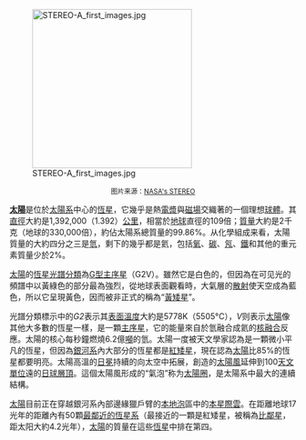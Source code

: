 [[Image:STEREO-A_first_images.jpg|280px]]
<center><small>图片来源：[http://www.nasa.gov/mission_pages/stereo/news/first_light.html NASA's STEREO]</small></center>

'''[[太陽|太陽]]'''是位於[[太陽系|太陽系]]中心的[[恆星|恆星]]，它幾乎是熱[[電漿|電漿]]與[[磁場|磁場]]交織著的一個理想[[球體|球體]]。其[[直徑|直徑]]大約是1,392,000（1.392{{e|6}}）[[公里|公里]]，相當於[[地球|地球]]直徑的109倍；[[質量|質量]]大約是2{{e|30}}千克（地球的330,000倍），約佔太陽系總質量的99.86%。从化學組成来看，太陽質量的大約四分之三是[[氫|氫]]，剩下的幾乎都是氦，包括[[氧|氧]]、[[碳|碳]]、[[氖|氖]]、[[鐵|鐵]]和其他的重元素質量少於2%。

[[太陽|太陽]]的[[恆星分類|恆星光譜分類]]為[[G型主序星|G型主序星]]（G2V）。雖然它是白色的，但因為在可见光的頻譜中以黃綠色的部分最為強烈，從地球表面觀看時，大氣層的[[天空漫射|散射]]使天空成為藍色，所以它呈現黃色，因而被非正式的稱為“[[黃矮星|黃矮星]]”。

光譜分類標示中的''G2''表示其[[有效溫度|表面溫度]]大約是5778K（5505°C），''V''则表示[[太陽|太陽]]像其他大多數的恆星一樣，是一顆[[主序星|主序星]]，它的能量來自於氫融合成氦的[[核融合|核融合]]反應。太陽的核心每秒鐘燃燒6.2億[[噸|噸]]的氫。太陽一度被天文學家認為是一顆微小平凡的恆星，但因為[[銀河系|銀河系]]內大部分的恆星都是[[紅矮星|紅矮星]]，現在認為[[太陽|太陽]]比85%的恆星都要明亮。太陽高溫的[[日冕|日冕]]持續的向太空中拓展，創造的[[太陽風|太陽風]]延伸到100[[天文單位|天文單位]]遠的[[日球層頂|日球層頂]]。這個太陽風形成的“氣泡”称为[[太陽圈|太陽圈]]，是太陽系中最大的連續結構。

[[太陽|太陽]]目前正在穿越銀河系內部邊緣獵戶臂的[[本地泡|本地泡]]區中的[[本星際雲|本星際雲]]。在距離地球17光年的距離內有50顆[[恆星距離列表|最鄰近的恆星系]]（最接近的一顆是紅矮星，被稱為[[比鄰星|比鄰星]]，距太阳大約4.2光年），[[太陽|太陽]]的質量在這些[[恆星|恆星]]中排在第四。